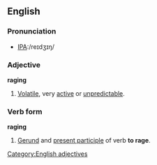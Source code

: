 ==English==

===Pronunciation===
*[[Pronunciation guide|IPA]]:/reɪdʒɪŋ/

===Adjective===
'''raging'''
#[[Volatile]], very [[active]] or [[unpredictable]].

===Verb form===
'''raging'''
#[[Gerund]] and [[present participle]] of verb '''to rage'''.
[[Category:English adjectives]]